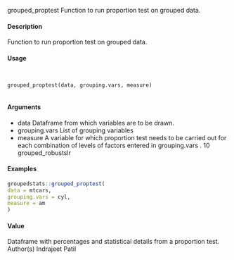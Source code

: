 
grouped_proptest
Function to run proportion test on grouped data.

#### Description

Function to run proportion test on grouped data.

#### Usage
<pre><code>

grouped_proptest(data, grouping.vars, measure)

</code></pre>
#### Arguments 
* data
Dataframe from which variables are to be drawn.
* grouping.vars
List of grouping variables
* measure
A variable for which proportion test needs to be carried out for each combination
of levels of factors entered in
grouping.vars
.
10
grouped_robustslr


#### Examples
```r

groupedstats::grouped_proptest(
data = mtcars,
grouping.vars = cyl,
measure = am
)
```


#### Value
Dataframe with percentages and statistical details from a proportion test.
Author(s)
Indrajeet Patil
